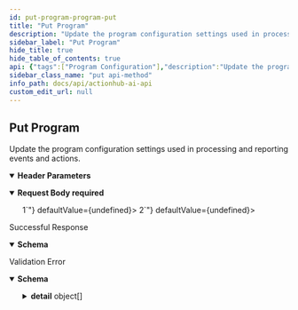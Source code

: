 ```yaml
---
id: put-program-program-put
title: "Put Program"
description: "Update the program configuration settings used in processing and reporting events and actions."
sidebar_label: "Put Program"
hide_title: true
hide_table_of_contents: true
api: {"tags":["Program Configuration"],"description":"Update the program configuration settings used in processing and reporting events and actions.","operationId":"put_program_program_put","parameters":[{"required":true,"schema":{"title":"Program-Id","type":"string"},"name":"program-id","in":"header"}],"requestBody":{"content":{"application/json":{"schema":{"title":"Program","required":["program_id","program_name"],"type":"object","properties":{"program_id":{"title":"Program Id","type":"string"},"program_name":{"title":"Program Name","type":"string"},"high_engagement_threshold":{"title":"High Engagement Threshold","exclusiveMinimum":1,"type":"integer","description":"This value is the number of actions establishing a user as 'highly engaged'\n            (your best customers) for the purposes of inclusion in the engagement model. \n        "},"event_relevance_decay":{"title":"Event Relevance Decay","exclusiveMinimum":2,"type":"integer","description":"This value is the number of days for events to lose half their weight\n            (also called event half-life), implemented as a decay curve over time.\n            This value is used to account for recency relevance so newer actions \n            can carry extra weight in calculations.\n            "},"action_weight_floor":{"title":"Action Weight Floor","exclusiveMaximum":1,"type":"number","description":"This value is the minimum user action recommendation weight required \n            for the action to be included in the final recommendations. Higher numbers bring higher\n            confidence in the recommendations but also limit the number of recommendations \n            provided.\n        "},"description":{"title":"Description","type":"string"}}}}},"required":true},"responses":{"200":{"description":"Successful Response","content":{"application/json":{"schema":{"title":"SuccessMessage","required":["result"],"type":"object","properties":{"result":{"title":"Result","type":"string"}}}}}},"422":{"description":"Validation Error","content":{"application/json":{"schema":{"title":"HTTPValidationError","type":"object","properties":{"detail":{"title":"Detail","type":"array","items":{"title":"ValidationError","required":["loc","msg","type"],"type":"object","properties":{"loc":{"title":"Location","type":"array","items":{"anyOf":[{"type":"string"},{"type":"integer"}]}},"msg":{"title":"Message","type":"string"},"type":{"title":"Error Type","type":"string"}}}}}}}}}},"security":[{"APIKeyHeader":[]}],"method":"put","path":"/program","securitySchemes":{"APIKeyHeader":{"type":"apiKey","in":"header","name":"access_token"}},"jsonRequestBodyExample":{"program_id":"string","program_name":"string","high_engagement_threshold":0,"event_relevance_decay":0,"action_weight_floor":0,"description":"string"},"info":{"title":"ActionHub.ai API","description":"\n# Introduction\n_Improve user engagement with real-time \"Next Best Action\" recommendations using ActionHub.ai from Lifecycle Science._\nActionHub delivers consumer action recommendations,\nmessage orchestration, and content personalization in a variety of \nmarketing and product development use cases. ActionHub uses\nanonymized event logging to optimize category and asset recommendations for any\nuser based on their own engagement history.\nThe ActionHub API provides authenticated systems with program owners access to \nthe real-time retention and engagement engine built by Lifecycle Science. \n\nOnly two API call integrations are needed to get started:\n\n1. `[POST] /events` for logging user engagement events\n1. `[GET] /users/<user_id>/actions` to retrieve user recommended actions.\n\n\nAll of the other API resources available in the ActionHub system provide optional configuration and optimization features.\nAn API Key and Program ID are necessary to access the API. Contact Lifecycle Science support to obtain.\n","termsOfService":"https://docs.actionhub.ai/terms/","contact":{"name":"Darryl Kanouse","url":"https://lifecyclescience.com/","email":"darryl@lifecyclescience.com"},"license":{"name":"Contact Lifecycle Science","url":"https://lifecyclescience.com/"},"version":"0.0.2"},"postman":{"name":"Put Program","description":{"content":"Update the program configuration settings used in processing and reporting events and actions.","type":"text/plain"},"url":{"path":["program"],"host":["{{baseUrl}}"],"query":[],"variable":[]},"header":[{"disabled":false,"description":{"content":"(Required) ","type":"text/plain"},"key":"program-id","value":""},{"key":"Content-Type","value":"application/json"},{"key":"Accept","value":"application/json"}],"method":"PUT","body":{"mode":"raw","raw":"\"\"","options":{"raw":{"language":"json"}}},"auth":{"type":"apikey","apikey":[{"type":"any","value":"access_token","key":"key"},{"type":"any","value":"<API Key>","key":"value"},{"type":"any","value":"header","key":"in"}]}}}
sidebar_class_name: "put api-method"
info_path: docs/api/actionhub-ai-api
custom_edit_url: null
---
```



## Put Program



Update the program configuration settings used in processing and reporting events and actions.

<details style={{"marginBottom":"1rem"}} data-collapsed={false} open={true}><summary style={{}}><strong>Header Parameters</strong></summary><div><ul><ParamsItem className={"paramsItem"} param={{"required":true,"schema":{"title":"Program-Id","type":"string"},"name":"program-id","in":"header"}}></ParamsItem></ul></div></details><MimeTabs><TabItem label={"application/json"} value={"application/json-schema"}><details style={{}} data-collapsed={false} open={true}><summary style={{"textAlign":"left"}}><strong>Request Body</strong><strong style={{"fontSize":"var(--ifm-code-font-size)","color":"var(--openapi-required)"}}> required</strong></summary><div style={{"textAlign":"left","marginLeft":"1rem"}}></div><ul style={{"marginLeft":"1rem"}}><SchemaItem collapsible={false} name={"program_id"} required={true} deprecated={undefined} schemaDescription={undefined} schemaName={"Program Id"} qualifierMessage={undefined} defaultValue={undefined}></SchemaItem><SchemaItem collapsible={false} name={"program_name"} required={true} deprecated={undefined} schemaDescription={undefined} schemaName={"Program Name"} qualifierMessage={undefined} defaultValue={undefined}></SchemaItem><SchemaItem collapsible={false} name={"high_engagement_threshold"} required={false} deprecated={undefined} schemaDescription={"This value is the number of actions establishing a user as 'highly engaged'\n            (your best customers) for the purposes of inclusion in the engagement model. \n        "} schemaName={"High Engagement Threshold"} qualifierMessage={"**Possible values:** `> 1`"} defaultValue={undefined}></SchemaItem><SchemaItem collapsible={false} name={"event_relevance_decay"} required={false} deprecated={undefined} schemaDescription={"This value is the number of days for events to lose half their weight\n            (also called event half-life), implemented as a decay curve over time.\n            This value is used to account for recency relevance so newer actions \n            can carry extra weight in calculations.\n            "} schemaName={"Event Relevance Decay"} qualifierMessage={"**Possible values:** `> 2`"} defaultValue={undefined}></SchemaItem><SchemaItem collapsible={false} name={"action_weight_floor"} required={false} deprecated={undefined} schemaDescription={"This value is the minimum user action recommendation weight required \n            for the action to be included in the final recommendations. Higher numbers bring higher\n            confidence in the recommendations but also limit the number of recommendations \n            provided.\n        "} schemaName={"Action Weight Floor"} qualifierMessage={"**Possible values:** `< 1`"} defaultValue={undefined}></SchemaItem><SchemaItem collapsible={false} name={"description"} required={false} deprecated={undefined} schemaDescription={undefined} schemaName={"Description"} qualifierMessage={undefined} defaultValue={undefined}></SchemaItem></ul></details></TabItem></MimeTabs><div><ApiTabs><TabItem label={"200"} value={"200"}><div>

Successful Response

</div><div><MimeTabs schemaType={"response"}><TabItem label={"application/json"} value={"application/json"}><SchemaTabs><TabItem label={"Schema"} value={"Schema"}><details style={{}} data-collapsed={false} open={true}><summary style={{"textAlign":"left"}}><strong>Schema</strong></summary><div style={{"textAlign":"left","marginLeft":"1rem"}}></div><ul style={{"marginLeft":"1rem"}}><SchemaItem collapsible={false} name={"result"} required={false} deprecated={undefined} schemaDescription={undefined} schemaName={"Result"} qualifierMessage={undefined} defaultValue={undefined}></SchemaItem></ul></details></TabItem><TabItem label={"Example (from schema)"} value={"Example (from schema)"}><ResponseSamples responseExample={"{\n  \"result\": \"string\"\n}"} language={"json"}></ResponseSamples></TabItem></SchemaTabs></TabItem></MimeTabs></div></TabItem><TabItem label={"422"} value={"422"}><div>

Validation Error

</div><div><MimeTabs schemaType={"response"}><TabItem label={"application/json"} value={"application/json"}><SchemaTabs><TabItem label={"Schema"} value={"Schema"}><details style={{}} data-collapsed={false} open={true}><summary style={{"textAlign":"left"}}><strong>Schema</strong></summary><div style={{"textAlign":"left","marginLeft":"1rem"}}></div><ul style={{"marginLeft":"1rem"}}><SchemaItem collapsible={true} className={"schemaItem"}><details style={{}}><summary style={{}}><strong>detail</strong><span style={{"opacity":"0.6"}}> object[]</span></summary><div style={{"marginLeft":"1rem"}}><SchemaItem collapsible={true} className={"schemaItem"}><details style={{}}><summary style={{}}><strong>loc</strong><span style={{"opacity":"0.6"}}> object[]</span></summary><div style={{"marginLeft":"1rem"}}><div><div><span className={"badge badge--info"}>anyOf</span><SchemaTabs><TabItem label={"MOD1"} value={"0-item-properties"}><li><div><strong>string</strong></div></li></TabItem><TabItem label={"MOD2"} value={"1-item-properties"}><li><div><strong>integer</strong></div></li></TabItem></SchemaTabs></div></div></div></details></SchemaItem><SchemaItem collapsible={false} name={"msg"} required={false} deprecated={undefined} schemaDescription={undefined} schemaName={"Message"} qualifierMessage={undefined} defaultValue={undefined}></SchemaItem><SchemaItem collapsible={false} name={"type"} required={false} deprecated={undefined} schemaDescription={undefined} schemaName={"Error Type"} qualifierMessage={undefined} defaultValue={undefined}></SchemaItem></div></details></SchemaItem></ul></details></TabItem><TabItem label={"Example (from schema)"} value={"Example (from schema)"}><ResponseSamples responseExample={"{\n  \"detail\": [\n    {\n      \"loc\": [\n        \"string\",\n        0\n      ],\n      \"msg\": \"string\",\n      \"type\": \"string\"\n    }\n  ]\n}"} language={"json"}></ResponseSamples></TabItem></SchemaTabs></TabItem></MimeTabs></div></TabItem></ApiTabs></div>
      